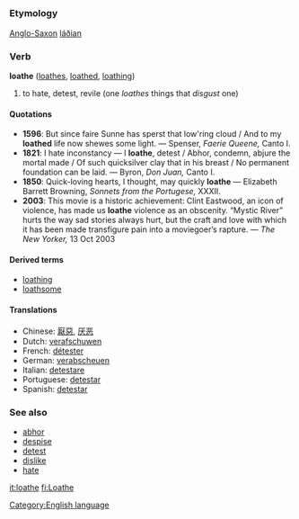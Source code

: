 =={{en}}==
[[Category:English language]]
===Etymology===
[[Anglo-Saxon]] [[láðian]]
===Verb===
'''loathe''' ([[loathes]], [[loathed]], [[loathing]])

# to hate, detest, revile (one ''loathes'' things that ''disgust'' one)

====Quotations====
*'''1596''': But since faire Sunne has sperst that low'ring cloud / And to my '''loathed''' life now shewes some light. &mdash; Spenser, ''Faerie Queene,'' Canto I.
*'''1821''': I hate inconstancy &mdash; I '''loathe''', detest / Abhor, condemn, abjure the mortal made / Of such quicksilver clay that in his breast / No permanent foundation can be laid. &mdash; Byron, ''Don Juan,'' Canto I.
*'''1850''': Quick-loving hearts, I thought, may quickly '''loathe''' &mdash; Elizabeth Barrett Browning, ''Sonnets from the Portugese,'' XXXII.
*'''2003''': This movie is a historic achievement: Clint Eastwood, an icon of violence, has made us '''loathe''' violence as an obscenity. “Mystic River” hurts the way sad stories always hurt, but the craft and love with which it has been made transfigure pain into a moviegoer’s rapture. &mdash; ''The New Yorker,'' 13 Oct 2003

====Derived terms====
*[[loathing]]
*[[loathsome]]

====Translations====
*Chinese: [[厭惡]], [[厌恶]]
*Dutch: [[verafschuwen]]
*French: [[détester]]
*German: [[verabscheuen]]
*Italian: [[detestare]]
*Portuguese: [[detestar]]
*Spanish: [[detestar]]

===See also===
*[[abhor]]
*[[despise]]
*[[detest]]
*[[dislike]]
*[[hate]]

[[it:loathe]]
[[fi:Loathe]]